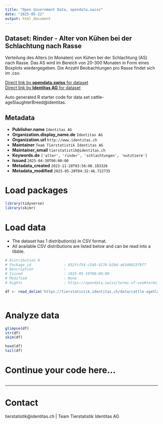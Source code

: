 ```yaml
---
title: "Open Government Data, opendata.swiss"
date: "2025-05-22"
output: html_document
---
```


## Dataset: Rinder - Alter von Kühen bei der Schlachtung nach Rasse

Verteilung des Alters (in Monaten) von Kühen bei der Schlachtung (AS) nach Rasse. Das AS wird im Bereich von 20-300 Monaten in Form eines Boxplots wiedergegeben. Die Anzahl Beobachtungen pro Rasse findet sich im .csv.

[Direct link by **opendata.swiss** for dataset](https://opendata.swiss/de/dataset/rinder-alter-von-kuhen-bei-der-schlachtung-nach-rasse)<br>
[Direct link by **Identitas AG** for dataset](https://tierstatistik.identitas.ch/)

Auto generated R starter code for data set cattle-ageSlaughterBreed@identitas.

## Metadata

- **Publisher.name** `Identitas AG`
- **Organization.display_name.de** `Identitas AG`
- **Organization.url** `http://www.identitas.ch`
- **Maintainer** `Team Tierstatistik Identitas AG`
- **Maintainer_email** `tierstatistik@identitas.ch`
- **Keywords.de** `['alter', 'rinder', 'schlachtungen', 'nutztiere']`
- **Issued** `2025-04-30T00:00:00`
- **Metadata_created** `2023-11-28T03:56:06.183326`
- **Metadata_modified** `2025-05-20T04:32:46.722735`


# Load packages

```r

library(tidyverse)
library(skimr)

```

# Load data

-   The dataset has 1 distribution(s) in CSV format.
-   All available CSV distributions are listed below and can be read into a tibble.

```r

# Distribution 0
# Package_id               : 032fcf54-c540-4276-b20d-a63d4623f8f7
# Description              : 
# Issued                   : 2025-05-19T00:00:00
# Modified                 : None
# Rights                   : https://opendata.swiss/terms-of-use#terms_by

df <- read_delim('https://tierstatistik.identitas.ch/data/cattle-ageSlaughterBreed.csv')



```

# Analyze data

```r

glimpse(df)
str(df)
skim(df)

head(df)
tail(df)

```

# Continue your code here...

```r

```

------------------------------------------------------------------------

# Contact

tierstatistik@identitas.ch | Team Tierstatistik Identitas AG
